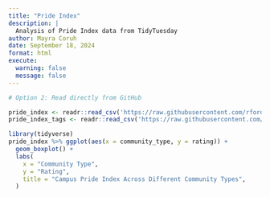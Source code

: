 ```yaml
---
title: "Pride Index"
description: |
  Analysis of Pride Index data from TidyTuesday
author: Mayra Coruh
date: September 18, 2024
format: html
execute:
  warning: false
  message: false
---
```


```r
# Option 2: Read directly from GitHub

pride_index <- readr::read_csv('https://raw.githubusercontent.com/rfordatascience/tidytuesday/master/data/2024/2024-06-11/pride_index.csv')
pride_index_tags <- readr::read_csv('https://raw.githubusercontent.com/rfordatascience/tidytuesday/master/data/2024/2024-06-11/pride_index_tags.csv')

```

```r
library(tidyverse)
pride_index %>% ggplot(aes(x = community_type, y = rating)) +
  geom_boxplot() +
  labs(
    x = "Community Type",
    y = "Rating",
    title = "Campus Pride Index Across Different Community Types",
  )
```
